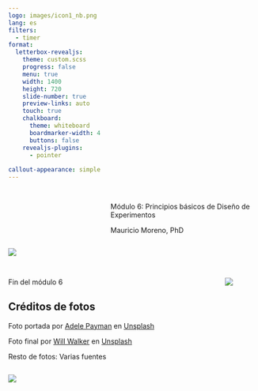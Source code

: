 ---
logo: images/icon1_nb.png
lang: es
filters:
  - timer
format: 
  letterbox-revealjs:
    theme: custom.scss
    progress: false
    menu: true
    width: 1400
    height: 720
    slide-number: true
    preview-links: auto
    touch: true
    chalkboard:
      theme: whiteboard
      boardmarker-width: 4
      buttons: false
    revealjs-plugins:
      - pointer
      
callout-appearance: simple
---

## 

::: columns
::: {.column width="37.5%"}
![](images/icon1_nb.png){style="margin-left:-50px"}
:::

::: {.column width="60%"}
::: {.title data-id="title"}
Módulo 6: Principios básicos de Diseño de Experimentos
:::

Mauricio Moreno, PhD
:::
:::

![](images/adele-payman-2oYMwuFgnTg-unsplash.jpg){.image-left}

## {}

::: columns
::: {.column width="60%"}

::: {.title data-id="title"}
Fin del módulo 6
:::

::: {.callout-tip}
## Créditos de fotos

Foto portada por <a href="https://unsplash.com/@adele_payman?utm_content=creditCopyText&utm_medium=referral&utm_source=unsplash">Adele Payman</a> en <a href="https://unsplash.com/photos/green-leafed-plants-during-daytime-2oYMwuFgnTg?utm_content=creditCopyText&utm_medium=referral&utm_source=unsplash">Unsplash</a>
  

Foto final por <a href="https://unsplash.com/@willwalker?utm_content=creditCopyText&utm_medium=referral&utm_source=unsplash">Will Walker</a> en <a href="https://unsplash.com/photos/selective-focus-photography-of-brown-plant-during-daytime-9DlpdOHsqzM?utm_content=creditCopyText&utm_medium=referral&utm_source=unsplash">Unsplash</a>
  

Resto de fotos: Varias fuentes
:::

:::

::: {.column width="37.5%"}

![](images/icon1_nb.png){style="margin-left:120px"}


:::
:::

![](images/will-walker-9DlpdOHsqzM-unsplash.jpg){.image-right}